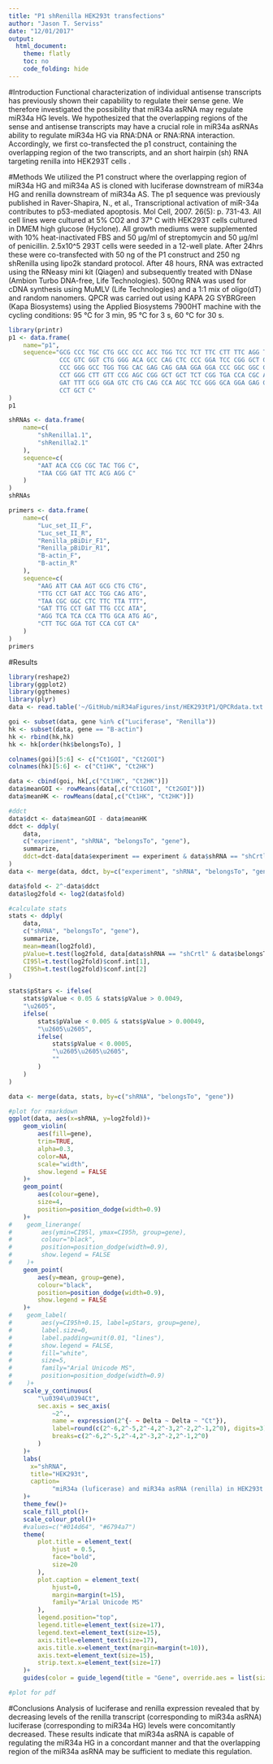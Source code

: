 ```yaml
---
title: "P1 shRenilla HEK293t transfections"
author: "Jason T. Serviss"
date: "12/01/2017"
output:
  html_document:
    theme: flatly
    toc: no
    code_folding: hide
---
```


#Introduction
Functional characterization of individual antisense transcripts has previously shown their capability to regulate their sense gene. We therefore investigated the possibility that miR34a asRNA may regulate miR34a HG levels. We hypothesized that the overlapping regions of the sense and antisense transcripts may have a crucial role in miR34a asRNAs ability to regulate miR34a HG via RNA:DNA or RNA:RNA interaction. Accordingly, we first co-transfected the p1 construct, containing the overlapping region of the two transcripts, and an short hairpin (sh) RNA targeting renilla into HEK293T cells .

#Methods
We utilized the P1 construct where the overlapping region of miR34a HG and miR34a AS is cloned with luciferase downstream of miR34a HG and renilla downstream of miR34a AS. The p1 sequence was previously published in Raver-Shapira, N., et al., Transcriptional activation of miR-34a contributes to p53-mediated apoptosis. Mol Cell, 2007. 26(5): p. 731-43. All cell lines were cultured at 5% CO2 and 37° C with HEK293T cells cultured in DMEM high glucose (Hyclone). All growth mediums were supplemented with 10% heat-inactivated FBS and 50 μg/ml of streptomycin and 50 μg/ml of penicillin. 2.5x10^5 293T cells were seeded in a 12-well plate. After 24hrs these were co-transfected with 50 ng of the P1 construct and 250 ng shRenilla using lipo2k standard protocol. After 48 hours, RNA was extracted using the RNeasy mini kit (Qiagen) and subsequently treated with DNase (Ambion Turbo DNA-free, Life Technologies). 500ng RNA was used for cDNA synthesis using MuMLV (Life Technologies) and a 1:1 mix of oligo(dT) and random nanomers. QPCR was carried out using KAPA 2G SYBRGreen (Kapa Biosystems) using the Applied Biosystems 7900HT machine with the cycling conditions: 95 °C for 3 min, 95 °C for 3 s, 60 °C for 30 s.

```r
library(printr)
p1 <- data.frame(
    name="p1",
    sequence="GCG CCC TGC CTG GCC CCC ACC TGG TCC TCT TTC CTT TTC AGG TGG AGG AGA TGC CGC TGT
              CCC GTC GGT CTG GGG ACA GCC CAG CTC CCC GGA TCC CGG GCT GGA GAG ACG CGT CGC GGC   
              CCC GGG GCC TGG TGG CAC GAG CAG GAA GGA GGA CCC GGC GGC GGG CTC TGC CTG GGC TTG 
              CCT GGG CTT GTT CCG AGC CGG GCT GCT TCT CGG TGA CCA CGC AGA TCG GGG GCA TTT GGA
              GAT TTT GCG GGA GTC CTG CAG CCA AGC TCC GGG GCA GGA GAG GCC TGG AAG CCT GCA CTA
              CCT GCT C"
)
p1
```

```r
shRNAs <- data.frame(
    name=c(
        "shRenilla1.1",
        "shRenilla2.1"
    ),
    sequence=c(
        "AAT ACA CCG CGC TAC TGG C",
        "TAA CGG GAT TTC ACG AGG C"
    )
)
shRNAs
```

```r
primers <- data.frame(
    name=c(
        "Luc_set_II_F",
        "Luc_set_II_R",
        "Renilla_pBiDir_F1",
        "Renilla_pBiDir_R1",
        "B-actin_F",
        "B-actin_R"
    ),
    sequence=c(
        "AAG ATT CAA AGT GCG CTG CTG",
        "TTG CCT GAT ACC TGG CAG ATG",
        "TAA CGC GGC CTC TTC TTA TTT",
        "GAT TTG CCT GAT TTG CCC ATA",
        "AGG TCA TCA CCA TTG GCA ATG AG",
        "CTT TGC GGA TGT CCA CGT CA"
    )
)
primers
```

#Results
```r
library(reshape2)
library(ggplot2)
library(ggthemes)
library(plyr)
data <- read.table('~/GitHub/miR34aFigures/inst/HEK293tP1/QPCRdata.txt', header=TRUE, sep="\t")

goi <- subset(data, gene %in% c("Luciferase", "Renilla"))
hk <- subset(data, gene == "B-actin")
hk <- rbind(hk,hk)
hk <- hk[order(hk$belongsTo), ]

colnames(goi)[5:6] <- c("Ct1GOI", "Ct2GOI")
colnames(hk)[5:6] <- c("Ct1HK", "Ct2HK")

data <- cbind(goi, hk[,c("Ct1HK", "Ct2HK")])
data$meanGOI <- rowMeans(data[,c("Ct1GOI", "Ct2GOI")])
data$meanHK <- rowMeans(data[,c("Ct1HK", "Ct2HK")])

#ddct
data$dct <- data$meanGOI - data$meanHK
ddct <- ddply(
    data,
    c("experiment", "shRNA", "belongsTo", "gene"),
    summarize,
    ddct=dct-data[data$experiment == experiment & data$shRNA == "shCrtl" & data$belongsTo == belongsTo & data$gene == gene, "dct"]
)
data <- merge(data, ddct, by=c("experiment", "shRNA", "belongsTo", "gene"))

data$fold <- 2^-data$ddct
data$log2fold <- log2(data$fold)

#calculate stats
stats <- ddply(
    data,
    c("shRNA", "belongsTo", "gene"),
    summarize,
    mean=mean(log2fold),
    pValue=t.test(log2fold, data[data$shRNA == "shCrtl" & data$belongsTo == belongsTo & data$gene == gene ,"log2fold"], alternative="less")$p.value,
    CI95l=t.test(log2fold)$conf.int[1],
    CI95h=t.test(log2fold)$conf.int[2]
)

stats$pStars <- ifelse(
    stats$pValue < 0.05 & stats$pValue > 0.0049, 
    "\u2605", 
    ifelse(
        stats$pValue < 0.005 & stats$pValue > 0.00049, 
        "\u2605\u2605",
        ifelse(
            stats$pValue < 0.0005, 
            "\u2605\u2605\u2605",
            ""
        )
    )
)

data <- merge(data, stats, by=c("shRNA", "belongsTo", "gene"))
```

```r
#plot for rmarkdown
ggplot(data, aes(x=shRNA, y=log2fold))+
    geom_violin(
        aes(fill=gene),
        trim=TRUE,
        alpha=0.3,
        color=NA,
        scale="width",
        show.legend = FALSE
    )+
    geom_point( 
        aes(colour=gene),
        size=4,
        position=position_dodge(width=0.9)
    )+
#    geom_linerange(
#        aes(ymin=CI95l, ymax=CI95h, group=gene),
#        colour="black",
#        position=position_dodge(width=0.9),
#        show.legend = FALSE
#    )+
    geom_point(
        aes(y=mean, group=gene),
        colour="black",
        position=position_dodge(width=0.9),
        show.legend = FALSE
    )+
#    geom_label(
#        aes(y=CI95h+0.15, label=pStars, group=gene),
#        label.size=0,
#        label.padding=unit(0.01, "lines"),
#        show.legend = FALSE,
#        fill="white",
#        size=5,
#        family="Arial Unicode MS",
#        position=position_dodge(width=0.9)
#    )+
    scale_y_continuous(
        "\u0394\u0394Ct",
        sec.axis = sec_axis(
            ~2^., 
            name = expression(2^{- ~ Delta ~ Delta ~ "Ct"}),
            label=round(c(2^-6,2^-5,2^-4,2^-3,2^-2,2^-1,2^0), digits=3),
            breaks=c(2^-6,2^-5,2^-4,2^-3,2^-2,2^-1,2^0)
        )
    )+
    labs(
      x="shRNA",
      title="HEK293t",
      caption=
            "miR34a (luficerase) and miR34a asRNA (renilla) in HEK293t cells which were co-transfected with the P1 construct and the specified shRNA.\nError bars (black vertical) indicate 95% CI and means are represented by black dots."
    )+
    theme_few()+
    scale_fill_ptol()+
    scale_colour_ptol()+
    #values=c("#014d64", "#6794a7")
    theme(
        plot.title = element_text(
            hjust = 0.5,
            face="bold",
            size=20
        ),
        plot.caption = element_text(
            hjust=0, 
            margin=margin(t=15),
            family="Arial Unicode MS"
        ),
        legend.position="top",
        legend.title=element_text(size=17),
        legend.text=element_text(size=15),
        axis.title=element_text(size=17),
        axis.title.x=element_text(margin=margin(t=10)),
        axis.text=element_text(size=15),
        strip.text.x=element_text(size=17)
    )+
    guides(color = guide_legend(title = "Gene", override.aes = list(size=3)))

#plot for pdf
```

#Conclusions
Analysis of luciferase and renilla expression revealed that by decreasing levels of the renilla transcript (corresponding to miR34a asRNA) luciferase (corresponding to miR34a HG) levels were concomitantly decreased. These results indicate that miR34a asRNA is capable of regulating the miR34a HG in a concordant manner and that the overlapping region of the miR34a asRNA may be sufficient to mediate this regulation.

